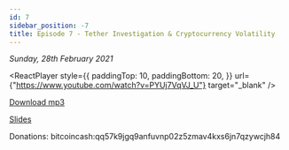 ```yaml
---
id: 7
sidebar_position: -7
title: Episode 7 - Tether Investigation & Cryptocurrency Volatility
---
```



_Sunday, 28th February 2021_

<ReactPlayer
  style={{
    paddingTop: 10,
    paddingBottom: 20,
  }}
  url={"https://www.youtube.com/watch?v=PYUj7VqVJ_U"}
  target="_blank"
/>

[Download mp3](https://drive.google.com/file/d/1wVFhFuA7kFmXyCCdIcV5F9ZNLAZYENAk/view?usp=sharing)

[Slides](https://docs.google.com/presentation/d/1AuN_Z6pMBfOjHipi2WlvO9302HjF-PIQhv2YowfKqj8/edit?usp=sharing)

Donations: bitcoincash:qq57k9jgq9anfuvnp02z5zmav4kxs6jn7qzywcjh84
